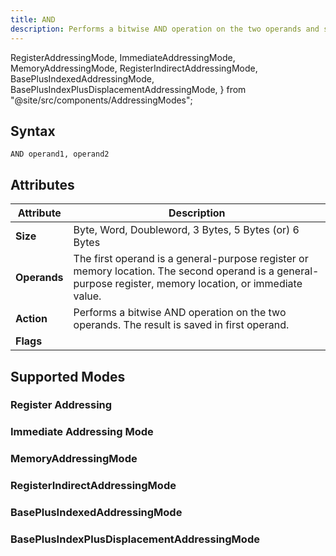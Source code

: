 ```yaml
---
title: AND
description: Performs a bitwise AND operation on the two operands and stores the result in first operand.
---
```


  RegisterAddressingMode,
  ImmediateAddressingMode,
  MemoryAddressingMode,
  RegisterIndirectAddressingMode,
  BasePlusIndexedAddressingMode,
  BasePlusIndexPlusDisplacementAddressingMode,
} from "@site/src/components/AddressingModes";


## Syntax

```asm6502
AND operand1, operand2
```

## Attributes

| Attribute    | Description                                                                                                                                                |
| ------------ | ---------------------------------------------------------------------------------------------------------------------------------------------------------- |
| **Size**     | Byte, Word, Doubleword, 3 Bytes, 5 Bytes (or) 6 Bytes                                                                                                      |
| **Operands** | The first operand is a general-purpose register or memory location. The second operand is a general-purpose register, memory location, or immediate value. |
| **Action**   | Performs a bitwise AND operation on the two operands. The result is saved in first operand.                                                                             |
| **Flags**    | <FlagsChangedTable carryFlag={false} overflowFlag={false} zeroFlag="changed" signFlag="changed" parityFlag="changed" />                                    |

## Supported Modes

### Register Addressing

<RegisterAddressingMode instructionName="AND" />

### Immediate Addressing Mode

<ImmediateAddressingMode instructionName="AND" />

### MemoryAddressingMode

<MemoryAddressingMode instructionName="AND" />

### RegisterIndirectAddressingMode

  <RegisterIndirectAddressingMode instructionName="AND" />


### BasePlusIndexedAddressingMode

<BasePlusIndexedAddressingMode instructionName="AND"/>

### BasePlusIndexPlusDisplacementAddressingMode

<BasePlusIndexPlusDisplacementAddressingMode instructionName="AND" />
